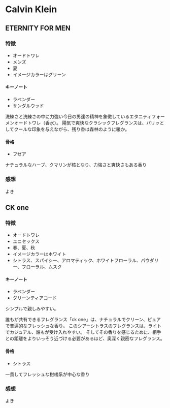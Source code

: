 # Calvin Klein

## ETERNITY FOR MEN
### 特徴
- オードトワレ
- メンズ
- 夏
- イメージカラーはグリーン

#### キーノート
- ラベンダー
- サンダルウッド

洗練さと洗練さの中に力強い今日の男達の精神を象徴しているエタニティフォーメンオードトワレ（香水）。
陽気で爽快なクラシックフレグランスは、パリッとしてクールな印象を与えながら、残り香は森林のように暖か。

#### 骨格
- フゼア

ナチュラルなハーブ、クマリンが核となり、力強さと爽快さもある香り

### 感想
よき

## CK one
### 特徴
- オードトワレ
- ユニセックス
- 春、夏、秋
- イメージカラーはホワイト
- シトラス、スパイシー、アロマティック、ホワイトフローラル、パウダリー、フローラル、ムスク

#### キーノート
- ラベンダー
- グリーンティアコード

シンプルで親しみやすい。

誰もが共有できるフレグランス「ck one」は、ナチュラルでクリーン、ピュアで普遍的なフレッシュな香り。
このシアーシトラスのフレグランスは、ライトでカジュアル、誰もが受け入れやすい。
そしてその香りを感じるために、相手との距離をよりいっそう近づける必要があるほど、奥深く親密なフレグランス。

#### 骨格
- シトラス

一貫してフレッシュな柑橘系が中心な香り

### 感想
よき
